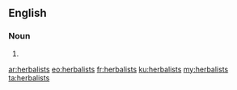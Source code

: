 ==English==

===Noun===
{{head|en|plural}}

# {{plural of|herbalist|lang=en|nocat=1}}

[[ar:herbalists]]
[[eo:herbalists]]
[[fr:herbalists]]
[[ku:herbalists]]
[[my:herbalists]]
[[ta:herbalists]]